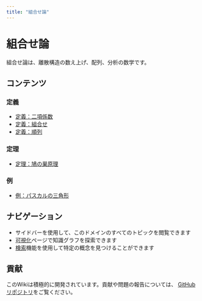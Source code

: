 ```yaml
---
title: "組合せ論"
---
```


# 組合せ論

組合せ論は、離散構造の数え上げ、配列、分析の数学です。

## コンテンツ

### 定義

- [定義：二項係数](def-binomial-coefficient.qmd)
- [定義：組合せ](def-combination.qmd)
- [定義：順列](def-permutation.qmd)

### 定理

- [定理：鳩の巣原理](thm-pigeonhole-principle.qmd)

### 例

- [例：パスカルの三角形](ex-pascals-triangle.qmd)

## ナビゲーション

- サイドバーを使用して、このドメインのすべてのトピックを閲覧できます
- [可視化](../../visualizations-ja.html)ページで知識グラフを探索できます
- [検索](../../search-ja.html)機能を使用して特定の概念を見つけることができます

## 貢献

このWikiは積極的に開発されています。貢献や問題の報告については、
[GitHubリポジトリ](https://github.com/RK0429/ModernMath)をご覧ください。

